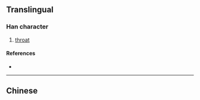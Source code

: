 {{also|嚨}}
{{character info/new}}
==Translingual==

===Han character===
{{Han char|rn=30|rad=口|as=05|sn=8|four=|canj=RIKP|ids=⿰口龙}}

# [[throat]]

====References====
* {{Han ref|kx=0185.211|hdz=10599.110|uh=5499|ud=21657}}

----

==Chinese==
{{zh-see|嚨}}